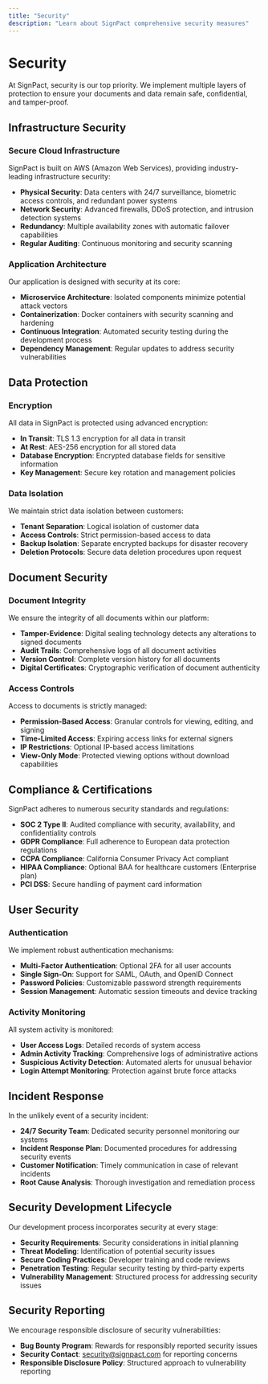 ```yaml
---
title: "Security"
description: "Learn about SignPact comprehensive security measures"
---
```


# Security

At SignPact, security is our top priority. We implement multiple layers of protection to ensure your documents and data remain safe, confidential, and tamper-proof.

## Infrastructure Security

### Secure Cloud Infrastructure

SignPact is built on AWS (Amazon Web Services), providing industry-leading infrastructure security:

- **Physical Security**: Data centers with 24/7 surveillance, biometric access controls, and redundant power systems
- **Network Security**: Advanced firewalls, DDoS protection, and intrusion detection systems
- **Redundancy**: Multiple availability zones with automatic failover capabilities
- **Regular Auditing**: Continuous monitoring and security scanning

### Application Architecture

Our application is designed with security at its core:

- **Microservice Architecture**: Isolated components minimize potential attack vectors
- **Containerization**: Docker containers with security scanning and hardening
- **Continuous Integration**: Automated security testing during the development process
- **Dependency Management**: Regular updates to address security vulnerabilities

## Data Protection

### Encryption

All data in SignPact is protected using advanced encryption:

- **In Transit**: TLS 1.3 encryption for all data in transit
- **At Rest**: AES-256 encryption for all stored data
- **Database Encryption**: Encrypted database fields for sensitive information
- **Key Management**: Secure key rotation and management policies

### Data Isolation

We maintain strict data isolation between customers:

- **Tenant Separation**: Logical isolation of customer data
- **Access Controls**: Strict permission-based access to data
- **Backup Isolation**: Separate encrypted backups for disaster recovery
- **Deletion Protocols**: Secure data deletion procedures upon request

## Document Security

### Document Integrity

We ensure the integrity of all documents within our platform:

- **Tamper-Evidence**: Digital sealing technology detects any alterations to signed documents
- **Audit Trails**: Comprehensive logs of all document activities
- **Version Control**: Complete version history for all documents
- **Digital Certificates**: Cryptographic verification of document authenticity

### Access Controls

Access to documents is strictly managed:

- **Permission-Based Access**: Granular controls for viewing, editing, and signing
- **Time-Limited Access**: Expiring access links for external signers
- **IP Restrictions**: Optional IP-based access limitations
- **View-Only Mode**: Protected viewing options without download capabilities

## Compliance & Certifications

SignPact adheres to numerous security standards and regulations:

- **SOC 2 Type II**: Audited compliance with security, availability, and confidentiality controls
- **GDPR Compliance**: Full adherence to European data protection regulations
- **CCPA Compliance**: California Consumer Privacy Act compliant
- **HIPAA Compliance**: Optional BAA for healthcare customers (Enterprise plan)
- **PCI DSS**: Secure handling of payment card information

## User Security

### Authentication

We implement robust authentication mechanisms:

- **Multi-Factor Authentication**: Optional 2FA for all user accounts
- **Single Sign-On**: Support for SAML, OAuth, and OpenID Connect
- **Password Policies**: Customizable password strength requirements
- **Session Management**: Automatic session timeouts and device tracking

### Activity Monitoring

All system activity is monitored:

- **User Access Logs**: Detailed records of system access
- **Admin Activity Tracking**: Comprehensive logs of administrative actions
- **Suspicious Activity Detection**: Automated alerts for unusual behavior
- **Login Attempt Monitoring**: Protection against brute force attacks

## Incident Response

In the unlikely event of a security incident:

- **24/7 Security Team**: Dedicated security personnel monitoring our systems
- **Incident Response Plan**: Documented procedures for addressing security events
- **Customer Notification**: Timely communication in case of relevant incidents
- **Root Cause Analysis**: Thorough investigation and remediation process

## Security Development Lifecycle

Our development process incorporates security at every stage:

- **Security Requirements**: Security considerations in initial planning
- **Threat Modeling**: Identification of potential security issues
- **Secure Coding Practices**: Developer training and code reviews
- **Penetration Testing**: Regular security testing by third-party experts
- **Vulnerability Management**: Structured process for addressing security issues

## Security Reporting

We encourage responsible disclosure of security vulnerabilities:

- **Bug Bounty Program**: Rewards for responsibly reported security issues
- **Security Contact**: security@signpact.com for reporting concerns
- **Responsible Disclosure Policy**: Structured approach to vulnerability reporting 